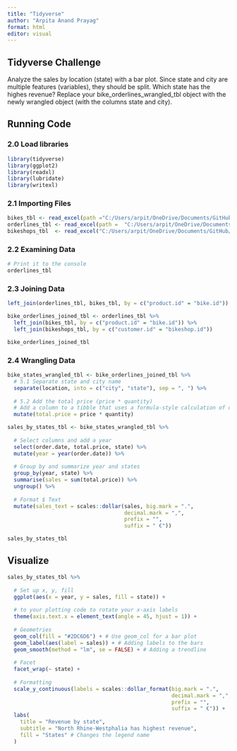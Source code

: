 ```yaml
---
title: "Tidyverse"
author: "Arpita Anand Prayag"
format: html
editor: visual
---
```


## Tidyverse Challenge

Analyze the sales by location (state) with a bar plot. Since state and city are multiple features (variables), they should be split. Which state has the highes revenue? Replace your bike_orderlines_wrangled_tbl object with the newly wrangled object (with the columns state and city).

## Running Code

### 2.0 Load libraries

```r
library(tidyverse)
library(ggplot2)
library(readxl)
library(lubridate)
library(writexl)
```

### 2.1 Importing Files

```r
bikes_tbl <- read_excel(path ="C:/Users/arpit/OneDrive/Documents/GitHub/repo/ss23-bdsb-arpitaprayag/assets/data/ds_data/ds_data/01_bike_sales/01_raw_data/bikes.xlsx")
orderlines_tbl <- read_excel(path =  "C:/Users/arpit/OneDrive/Documents/GitHub/repo/ss23-bdsb-arpitaprayag/assets/data/ds_data/ds_data/01_bike_sales/01_raw_data/orderlines.xlsx")
bikeshops_tbl  <- read_excel("C:/Users/arpit/OneDrive/Documents/GitHub/repo/ss23-bdsb-arpitaprayag/assets/data/ds_data/ds_data/01_bike_sales/01_raw_data/bikeshops.xlsx")

```

### 2.2 Examining Data

```r
# Print it to the console
orderlines_tbl

```

### 2.3 Joining Data

```r
left_join(orderlines_tbl, bikes_tbl, by = c("product.id" = "bike.id"))

bike_orderlines_joined_tbl <- orderlines_tbl %>%
  left_join(bikes_tbl, by = c("product.id" = "bike.id")) %>%
  left_join(bikeshops_tbl, by = c("customer.id" = "bikeshop.id"))

bike_orderlines_joined_tbl
```

### 2.4 Wrangling Data

```r
bike_states_wrangled_tbl <- bike_orderlines_joined_tbl %>%
  # 5.1 Separate state and city name
  separate(location, into = c("city", "state"), sep = ", ") %>%
  
  # 5.2 Add the total price (price * quantity) 
  # Add a column to a tibble that uses a formula-style calculation of other columns
  mutate(total.price = price * quantity)

sales_by_states_tbl <- bike_states_wrangled_tbl %>%
  
  # Select columns and add a year
  select(order.date, total.price, state) %>%
  mutate(year = year(order.date)) %>%
  
  # Group by and summarize year and states
  group_by(year, state) %>%
  summarise(sales = sum(total.price)) %>%
  ungroup() %>%
  
  # Format $ Text
  mutate(sales_text = scales::dollar(sales, big.mark = ".", 
                                     decimal.mark = ",", 
                                     prefix = "", 
                                     suffix = " €"))

sales_by_states_tbl 
```

## Visualize

```r
sales_by_states_tbl %>%
  
  # Set up x, y, fill
  ggplot(aes(x = year, y = sales, fill = state)) +
  
  # to your plotting code to rotate your x-axis labels
  theme(axis.text.x = element_text(angle = 45, hjust = 1)) +
  
  # Geometries
  geom_col(fill = "#2DC6D6") + # Use geom_col for a bar plot
  geom_label(aes(label = sales)) + # Adding labels to the bars
  geom_smooth(method = "lm", se = FALSE) + # Adding a trendline
  
  # Facet
  facet_wrap(~ state) +
  
  # Formatting
  scale_y_continuous(labels = scales::dollar_format(big.mark = ".", 
                                                    decimal.mark = ",", 
                                                    prefix = "", 
                                                    suffix = " €")) +
  labs(
    title = "Revenue by state",
    subtitle = "North Rhine-Westphalia has highest revenue",
    fill = "States" # Changes the legend name
  )
```
